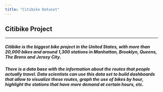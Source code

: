 ```yaml
---
title: "Citibike Dataset"
---
```


## Citibike Project

--------------

##### Citibike is the biggest bike project in the United States, with more than **20,000** bikes and around **1,300** stations in Manhattan, Brooklyn, Queens, The Bronx and Jersey City.

##### There is a data base with the information about the routes that people actually travel. Data scientists can use this data set to build dashboards that allow to visualize these routes, graph the use of bikes by hour, highlight the stations that have more demand at certain hours, etc.
